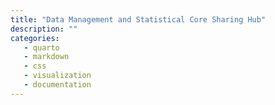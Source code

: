 ```yaml
---
title: "Data Management and Statistical Core Sharing Hub"
description: ""
categories:
   - quarto
   - markdown
   - css
   - visualization
   - documentation
---
```


